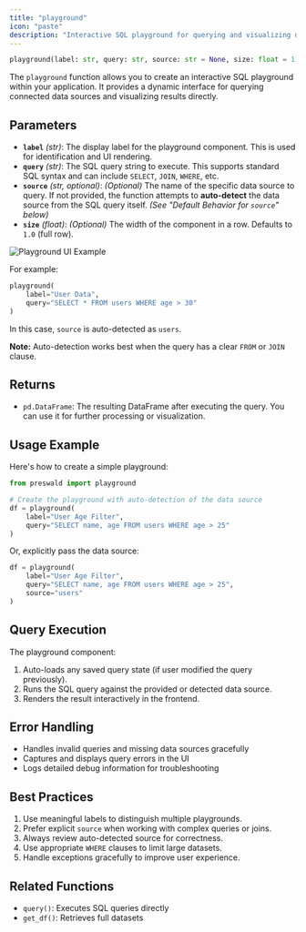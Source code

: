 ```yaml
---
title: "playground"  
icon: "paste"  
description: "Interactive SQL playground for querying and visualizing data."  
---
```


```python
playground(label: str, query: str, source: str = None, size: float = 1.0) -> pd.DataFrame
```

The `playground` function allows you to create an interactive SQL playground within your application. It provides a dynamic interface for querying connected data sources and visualizing results directly.

## Parameters

- **`label`** _(str)_: The display label for the playground component. This is used for identification and UI rendering.
- **`query`** _(str)_: The SQL query string to execute. This supports standard SQL syntax and can include `SELECT`, `JOIN`, `WHERE`, etc.
- **`source`** _(str, optional)_: _(Optional)_ The name of the specific data source to query. If not provided, the function attempts to **auto-detect** the data source from the SQL query itself. _(See "Default Behavior for `source`" below)_
- **`size`** _(float)_: _(Optional)_ The width of the component in a row. Defaults to `1.0` (full row). 

<Frame>
<img
  className="block dark:hidden"
  src="/images/playground.png"
  alt="Playground UI Example"
/>
</Frame>


For example:  
```python
playground(
    label="User Data",
    query="SELECT * FROM users WHERE age > 30"
)
```
In this case, `source` is auto-detected as `users`.

**Note:** Auto-detection works best when the query has a clear `FROM` or `JOIN` clause.

## Returns

- `pd.DataFrame`: The resulting DataFrame after executing the query. You can use it for further processing or visualization.

## Usage Example

Here's how to create a simple playground:

```python
from preswald import playground

# Create the playground with auto-detection of the data source
df = playground(
    label="User Age Filter", 
    query="SELECT name, age FROM users WHERE age > 25"
)
```

Or, explicitly pass the data source:

```python
df = playground(
    label="User Age Filter",
    query="SELECT name, age FROM users WHERE age > 25",
    source="users"
)
```

## Query Execution

The playground component:
1. Auto-loads any saved query state (if user modified the query previously).
2. Runs the SQL query against the provided or detected data source.
3. Renders the result interactively in the frontend.

## Error Handling

- Handles invalid queries and missing data sources gracefully
- Captures and displays query errors in the UI
- Logs detailed debug information for troubleshooting

## Best Practices

1. Use meaningful labels to distinguish multiple playgrounds.
2. Prefer explicit `source` when working with complex queries or joins.
3. Always review auto-detected source for correctness.
4. Use appropriate `WHERE` clauses to limit large datasets.
5. Handle exceptions gracefully to improve user experience.

## Related Functions

- `query()`: Executes SQL queries directly
- `get_df()`: Retrieves full datasets